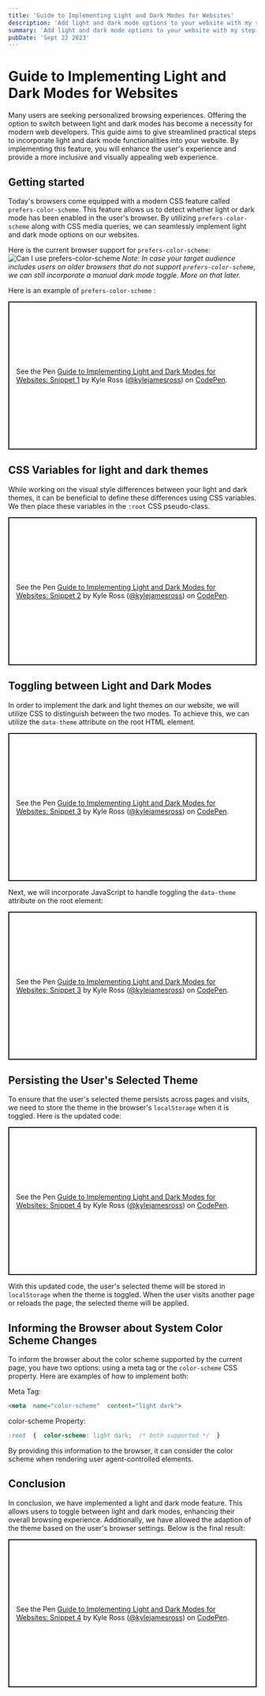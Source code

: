 ```yaml
---
title: 'Guide to Implementing Light and Dark Modes for Websites'
description: 'Add light and dark mode options to your website with my step-by-step guide.'
summary: 'Add light and dark mode options to your website with my step-by-step guide.'
pubDate: 'Sept 22 2023'
---
```


# Guide to Implementing Light and Dark Modes for Websites

Many users are seeking personalized browsing experiences. Offering the option to switch between light and dark modes has become a necessity for modern web developers. This guide aims to give streamlined practical steps to incorporate light and dark mode functionalities into your website. By implementing this feature, you will enhance the user's experience and provide a more inclusive and visually appealing web experience.

## Getting started

Today's browsers come equipped with a modern CSS feature called `prefers-color-scheme`. This feature allows us to detect whether light or dark mode has been enabled in the user's browser. By utilizing `prefers-color-scheme` along with CSS media queries, we can seamlessly implement light and dark mode options on our websites.

Here is the current browser support for `prefers-color-scheme`:
![Can I use prefers-color-scheme](https://caniuse.bitsofco.de/image/prefers-color-scheme.png)
*Note: In case your target audience includes users on older browsers that do not support `prefers-color-scheme`, we can still incorporate a manual dark mode toggle. More on that later.*

Here is an example of `prefers-color-scheme` :

<p class="codepen" data-height="400" data-theme-id="dark" data-default-tab="css,result" data-slug-hash="WNLWWMw" data-user="kylejamesross" style="height: 300px; box-sizing: border-box; display: flex; align-items: center; justify-content: center; border: 2px solid; margin: 1em 0; padding: 1em;">
  <span>See the Pen <a href="https://codepen.io/kylejamesross/pen/WNLWWMw">
  Guide to Implementing Light and Dark Modes for Websites: Snippet 1</a> by Kyle Ross (<a href="https://codepen.io/kylejamesross">@kylejamesross</a>)
  on <a href="https://codepen.io">CodePen</a>.</span>
</p>

## CSS Variables for light and dark themes

While working on the visual style differences between your light and dark themes, it can be beneficial to define these differences using CSS variables. We then place these variables in the `:root` CSS pseudo-class.

<p class="codepen" data-height="600" data-theme-id="dark" data-default-tab="css,result" data-slug-hash="VwqNNXg" data-user="kylejamesross" style="height: 300px; box-sizing: border-box; display: flex; align-items: center; justify-content: center; border: 2px solid; margin: 1em 0; padding: 1em;">
  <span>See the Pen <a href="https://codepen.io/kylejamesross/pen/VwqNNXg">
  Guide to Implementing Light and Dark Modes for Websites: Snippet 2</a> by Kyle Ross (<a href="https://codepen.io/kylejamesross">@kylejamesross</a>)
  on <a href="https://codepen.io">CodePen</a>.</span>
</p>

## Toggling between Light and Dark Modes

In order to implement the dark and light themes on our website, we will utilize CSS to distinguish between the two modes. To achieve this, we can utilize the `data-theme` attribute on the root HTML element.

<p class="codepen" data-height="600" data-theme-id="dark" data-default-tab="css,result" data-slug-hash="dywLLew" data-user="kylejamesross" style="height: 300px; box-sizing: border-box; display: flex; align-items: center; justify-content: center; border: 2px solid; margin: 1em 0; padding: 1em;">
  <span>See the Pen <a href="https://codepen.io/kylejamesross/pen/dywLLew">
  Guide to Implementing Light and Dark Modes for Websites: Snippet 3</a> by Kyle Ross (<a href="https://codepen.io/kylejamesross">@kylejamesross</a>)
  on <a href="https://codepen.io">CodePen</a>.</span>
</p>

Next, we will incorporate JavaScript to handle toggling the `data-theme` attribute on the root element:

<p class="codepen" data-height="350" data-theme-id="dark" data-default-tab="js,result" data-slug-hash="dywLLew" data-user="kylejamesross" style="height: 300px; box-sizing: border-box; display: flex; align-items: center; justify-content: center; border: 2px solid; margin: 1em 0; padding: 1em;">
  <span>See the Pen <a href="https://codepen.io/kylejamesross/pen/dywLLew">
  Guide to Implementing Light and Dark Modes for Websites: Snippet 3</a> by Kyle Ross (<a href="https://codepen.io/kylejamesross">@kylejamesross</a>)
  on <a href="https://codepen.io">CodePen</a>.</span>
</p>

## Persisting the User's Selected Theme
To ensure that the user's selected theme persists across pages and visits, we need to store the theme in the browser's `localStorage` when it is toggled. Here is the updated code:

<p class="codepen" data-height="600" data-theme-id="dark" data-default-tab="js,result" data-slug-hash="bGOJJxp" data-user="kylejamesross" style="height: 300px; box-sizing: border-box; display: flex; align-items: center; justify-content: center; border: 2px solid; margin: 1em 0; padding: 1em;">
  <span>See the Pen <a href="https://codepen.io/kylejamesross/pen/bGOJJxp">
  Guide to Implementing Light and Dark Modes for Websites: Snippet 4</a> by Kyle Ross (<a href="https://codepen.io/kylejamesross">@kylejamesross</a>)
  on <a href="https://codepen.io">CodePen</a>.</span>
</p>

With this updated code, the user's selected theme will be stored in `localStorage` when the theme is toggled. When the user visits another page or reloads the page, the selected theme will be applied.

## Informing the Browser about System Color Scheme Changes

To inform the browser about the color scheme supported by the current page, you have two options: using a meta tag or the `color-scheme` CSS property. Here are examples of how to implement both:

Meta Tag:
 ```html
 <meta  name="color-scheme"  content="light dark">
 ```
color-scheme Property:
```css
:root  {  color-scheme: light dark;  /* both supported */  }
```

By providing this information to the browser, it can consider the color scheme when rendering user agent-controlled elements.

## Conclusion
In conclusion, we have implemented a light and dark mode feature. This allows users to toggle between light and dark modes, enhancing their overall browsing experience. Additionally, we have allowed the adaption of the theme based on the user's browser settings.  Below is the final result:

<p class="codepen" data-height="700" data-theme-id="dark" data-default-tab="css,result" data-slug-hash="bGOJJxp" data-user="kylejamesross" style="height: 300px; box-sizing: border-box; display: flex; align-items: center; justify-content: center; border: 2px solid; margin: 1em 0; padding: 1em;">
  <span>See the Pen <a href="https://codepen.io/kylejamesross/pen/bGOJJxp">
  Guide to Implementing Light and Dark Modes for Websites: Snippet 4</a> by Kyle Ross (<a href="https://codepen.io/kylejamesross">@kylejamesross</a>)
  on <a href="https://codepen.io">CodePen</a>.</span>
</p>

